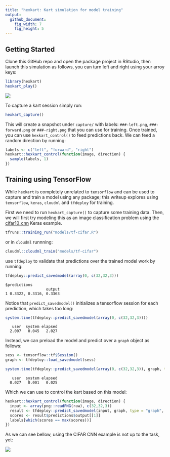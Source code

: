 ```yaml
---
title: "hexkart: Kart simulation for model training"
output:
  github_document:
    fig_width: 7
    fig_height: 5
---
```


## Getting Started

Clone this GitHub repo and open the package project in RStudio, then launch this 
simulation as follows, you can turn left and right using your arroy keys:

```r
library(hexkart)
hexkart_play()
```

![](tools/README/kart-demo.gif)

To capture a kart session simply run:

```r
hexkart_capture()
```

This will create a snapshot under `capture/` with labels: `###-left.png`,
`###-forward.png` or `###-right.png` that you can use for training. Once trained,
you can use `hexkart_control()` to feed predictions back. We can feed a random
direction by running:

```r
labels <- c("left", "forward", "right")
hexkart::hexkart_control(function(image, direction) {
  sample(labels, 1)
})
```

## Training using TensorFlow

While `hexkart` is completely unrelated to `tensorflow` and can be used to capture
and train a model using any package; this writeup explores using `tensorflow`,
`keras`, `cloudml` and `tfdeploy` for training.

First we need to run `hexkart_capture()` to capture some training data. Then, we
will first try modeling this as an image classification problem using the
[cifar10_cnn](https://tensorflow.rstudio.com/keras/articles/examples/cifar10_cnn.html)
Keras example.

```r
tfruns::training_run("models/tf-cifar.R")
```

or in `cloudml` runnning:

```r
cloudml::cloudml_train("models/tf-cifar")
```

use `tfdeploy` to validate that predictions over the trained model work by running:

```r
tfdeploy::predict_savedmodel(array(0, c(32,32,3)))
```
```
$predictions
                  output
1 0.3322, 0.3316, 0.3363
```

Notice that `predict_savedmodel()` initializes a tensorflow session for each
prediction, which takes too long:

```r
system.time(tfdeploy::predict_savedmodel(array(0, c(32,32,3))))
```
```
   user  system elapsed 
  2.007   0.045   2.027 
```

Instead, we can preload the model and predict over a `graph` object as follows:

```r
sess <- tensorflow::tf$Session()
graph <- tfdeploy::load_savedmodel(sess)

system.time(tfdeploy::predict_savedmodel(array(0, c(32,32,3)), graph, type = "graph", sess = sess))
```
```
   user  system elapsed 
  0.027   0.001   0.025
```

Which we can use to control the kart based on this model:

```r
hexkart::hexkart_control(function(image, direction) {
  input <- array(png::readPNG(raw), c(32,32,3))
  result <- tfdeploy::predict_savedmodel(input, graph, type = "graph", sess = sess)
  scores <- result$predictions$output[[1]]
  labels[which(scores == max(scores))]
})
```

As we can see bellow, using the CIFAR CNN example is not up to the task, yet:

![](tools/README/kart-trained.gif)
